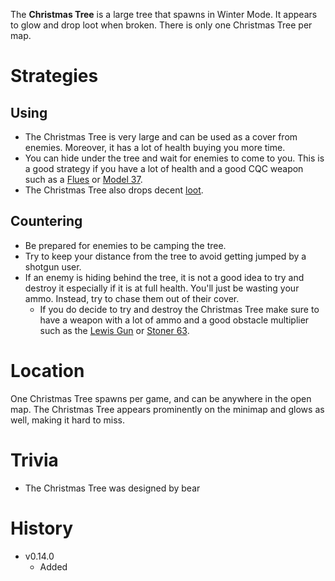 <Event />

The **Christmas Tree** is a large tree that spawns in Winter Mode. It appears to glow and drop loot when broken. There is only one Christmas Tree per map.

# Strategies
## Using
- The Christmas Tree is very large and can be used as a cover from enemies. Moreover, it has a lot of health buying you more time.
- You can hide under the tree and wait for enemies to come to you. This is a good strategy if you have a lot of health and a good CQC weapon such as a [Flues](/weapons/guns/flues) or [Model 37](/weapons/guns/model_37).
- The Christmas Tree also drops decent [loot](/loot#christmas_tree).

## Countering
- Be prepared for enemies to be camping the tree.
- Try to keep your distance from the tree to avoid getting jumped by a shotgun user.
- If an enemy is hiding behind the tree, it is not a good idea to try and destroy it especially if it is at full health. You'll just be wasting your ammo. Instead, try to chase them out of their cover.
  - If you do decide to try and destroy the Christmas Tree make sure to have a weapon with a lot of ammo and a good obstacle multiplier such as the [Lewis Gun](/weapons/guns/lewis_gun) or [Stoner 63](/weapons/guns/stoner_63).

# Location
One Christmas Tree spawns per game, and can be anywhere in the open map. The Christmas Tree appears prominently on the minimap and glows as well, making it hard to miss.

# Trivia
- The Christmas Tree was designed by bear

# History
- v0.14.0
  - Added
